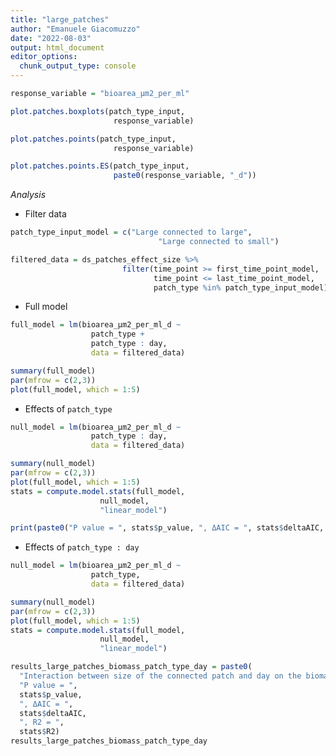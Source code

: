 ```yaml
---
title: "large_patches"
author: "Emanuele Giacomuzzo"
date: "2022-08-03"
output: html_document
editor_options: 
  chunk_output_type: console
---
```


```r
response_variable = "bioarea_µm2_per_ml"
```

```r
plot.patches.boxplots(patch_type_input,
                       response_variable)

plot.patches.points(patch_type_input,
                       response_variable)

plot.patches.points.ES(patch_type_input,
                       paste0(response_variable, "_d"))
```

*Analysis*

-   Filter data

```r

patch_type_input_model = c("Large connected to large",
                                 "Large connected to small")

filtered_data = ds_patches_effect_size %>%
                         filter(time_point >= first_time_point_model,
                                time_point <= last_time_point_model,
                                patch_type %in% patch_type_input_model)
```

-   Full model

```r
full_model = lm(bioarea_µm2_per_ml_d ~                  
                  patch_type +
                  patch_type : day,
                  data = filtered_data)

summary(full_model)
par(mfrow = c(2,3))
plot(full_model, which = 1:5)
```

-   Effects of `patch_type`

```r
null_model = lm(bioarea_µm2_per_ml_d ~                  
                  patch_type : day,
                  data = filtered_data)

summary(null_model)
par(mfrow = c(2,3))
plot(full_model, which = 1:5)
stats = compute.model.stats(full_model,
                    null_model,
                    "linear_model")

print(paste0("P value = ", stats$p_value, ", ΔAIC = ", stats$deltaAIC, ", R2 = ", stats$R2))
```

-   Effects of `patch_type : day`

```r
null_model = lm(bioarea_µm2_per_ml_d ~                  
                  patch_type,
                  data = filtered_data)

summary(null_model)
par(mfrow = c(2,3))
plot(full_model, which = 1:5)
stats = compute.model.stats(full_model,
                    null_model,
                    "linear_model")

results_large_patches_biomass_patch_type_day = paste0(
  "Interaction between size of the connected patch and day on the biomass effect size in large patches: ",
  "P value = ", 
  stats$p_value, 
  ", ΔAIC = ", 
  stats$deltaAIC, 
  ", R2 = ", 
  stats$R2)
results_large_patches_biomass_patch_type_day
```
